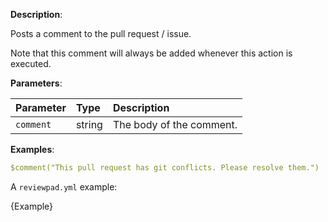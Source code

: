 
**Description**:

Posts a comment to the pull request / issue.

Note that this comment will always be added whenever this action is executed.

**Parameters**:

| Parameter  | Type    | Description               |
| :--------- | :------ | :------------------------ |
| `comment`  | string  | The body of the comment.  |

**Examples**:

```yml
$comment("This pull request has git conflicts. Please resolve them.")
```

A `reviewpad.yml` example:

<CodeBlock language="yml" title="reviewpad.yml">{Example}</CodeBlock>
